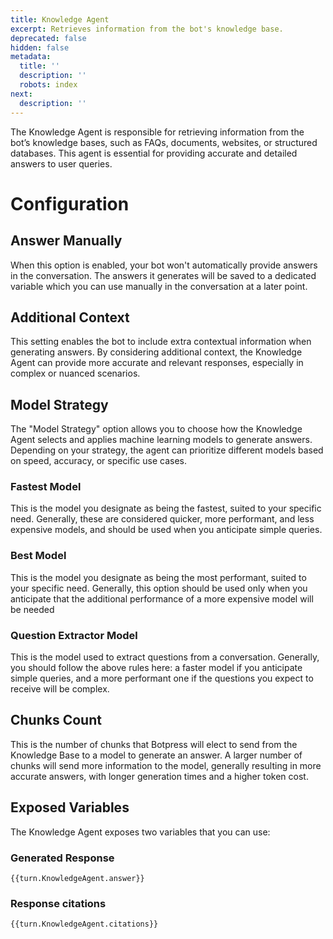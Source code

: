 ```yaml
---
title: Knowledge Agent
excerpt: Retrieves information from the bot's knowledge base.
deprecated: false
hidden: false
metadata:
  title: ''
  description: ''
  robots: index
next:
  description: ''
---
```

The Knowledge Agent is responsible for retrieving information from the bot’s knowledge bases, such as FAQs, documents, websites, or structured databases. This agent is essential for providing accurate and detailed answers to user queries.

# Configuration

## Answer Manually

When this option is enabled, your bot won't automatically provide answers in the conversation. The answers it generates will be saved to a dedicated variable which you can use manually in the conversation at a later point.

## Additional Context

This setting enables the bot to include extra contextual information when generating answers. By considering additional context, the Knowledge Agent can provide more accurate and relevant responses, especially in complex or nuanced scenarios.

## Model Strategy

The "Model Strategy" option allows you to choose how the Knowledge Agent selects and applies machine learning models to generate answers. Depending on your strategy, the agent can prioritize different models based on speed, accuracy, or specific use cases.

### Fastest Model

This is the model you designate as being the fastest, suited to your specific need. Generally, these are considered quicker, more performant, and less expensive models, and should be used when you anticipate simple queries.

### Best Model

This is the model you designate as being the most performant, suited to your specific need. Generally, this option should be used only when you anticipate that the additional performance of a more expensive model will be needed

### Question Extractor Model

This is the model used to extract questions from a conversation. Generally, you should follow the above rules here: a faster model if you anticipate simple queries, and a more performant one if the questions you expect to receive will be complex.

## Chunks Count

This is the number of chunks that Botpress will elect to send from the Knowledge Base to a model to generate an answer. A larger number of chunks will send more information to the model, generally resulting in more accurate answers, with longer generation times and a higher token cost.

## Exposed Variables

The Knowledge Agent exposes two variables that you can use:

### Generated Response

```
{{turn.KnowledgeAgent.answer}}
```

### Response citations

```
{{turn.KnowledgeAgent.citations}}
```
